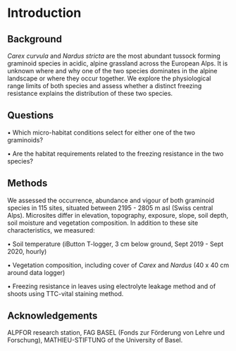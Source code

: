 # Introduction {#intro}

## Background {}
*Carex curvula* and *Nardus stricta* are the most abundant tussock forming graminoid species in acidic, alpine grassland across the European Alps. It is unknown where and why one of the two species dominates in the alpine landscape or where they occur together. We explore the physiological range limits of both species and assess whether a distinct freezing resistance explains the distribution of these two species.

## Questions {}
• Which micro-habitat conditions select for either one of the two graminoids?

• Are the habitat requirements related to the freezing resistance in the two species?

## Methods {}
We assessed the occurrence, abundance and vigour of both graminoid species in 115 sites, situated between 2195 - 2805 m asl (Swiss central Alps). Microsites differ in elevation, topography, exposure, slope, soil depth, soil moisture and vegetation composition. In addition to these site characteristics, we measured:

• Soil temperature (iButton T-logger, 3 cm below ground, Sept 2019 - Sept 2020, hourly)

• Vegetation composition, including cover of *Carex* and *Nardus* (40 x 40 cm around data logger)

• Freezing resistance in leaves using electrolyte leakage
method and of shoots using TTC-vital staining method.

## Acknowledgements {}
ALPFOR research station, FAG BASEL (Fonds zur Förderung von Lehre und Forschung), MATHIEU-STIFTUNG of the University of Basel.